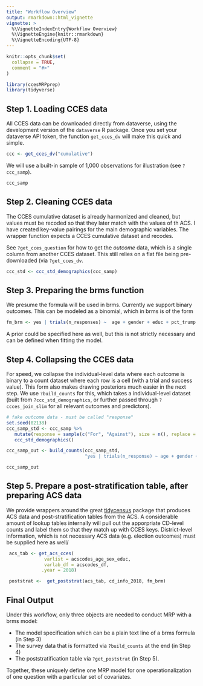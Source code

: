 ```yaml
---
title: "Workflow Overview"
output: rmarkdown::html_vignette
vignette: >
  %\VignetteIndexEntry{Workflow Overview}
  %\VignetteEngine{knitr::rmarkdown}
  %\VignetteEncoding{UTF-8}
---
```


```r
knitr::opts_chunk$set(
  collapse = TRUE,
  comment = "#>"
)
```

```r
library(ccesMRPprep)
library(tidyverse)
```

## **Step 1.** Loading CCES data

All CCES data can be downloaded directly from dataverse, using the development version of the `dataverse` R package.  Once you set your dataverse API token, the function `get_cces_dv` will make this quick and simple. 


```r
ccc <- get_cces_dv("cumulative")
```

We will use a built-in sample of 1,000 observations for illustration (see `?ccc_samp`).

```r
ccc_samp
```



##  **Step 2.** Cleaning CCES data

The CCES cumulative dataset is already harmonized and cleaned, but values must be recoded so that they later match with the values of th ACS. I have created key-value pairings for the main demographic variables. The wrapper function expects a CCES cumulative dataset and recodes.

See `?get_cces_question` for how to get the _outcome_ data, which is a single column from another CCES dataset. This still relies on a flat file being pre-downloaded (via `?get_cces_dv`. 

```r
ccc_std <- ccc_std_demographics(ccc_samp)
```



##  **Step 3.** Preparing the brms function

We presume the formula will be used in brms. Currently we support binary outcomes. This can be modeled as a binomial, which in brms is of the form

```r
fm_brm <- yes | trials(n_responses) ~  age + gender + educ + pct_trump + (1|cd)
```


A prior could be specified here as well, but this is not strictly necessary and can be defined when fitting the model. 


##  **Step 4.** Collapsing the CCES data

For speed, we collapse the individual-level data where each outcome is binary to a count dataset where each row is a cell (with a trial and success value). This form also makes drawing posteriors much easier in the next step. We use `?build_counts` for this, which takes a individual-level dataset (built from `?ccc_std_demographics`, or further passed through `?ccces_join_slim` for all relevant outcomes and predictors).

```r
# fake outcome data - must be called "response"
set.seed(02138)
ccc_samp_std <- ccc_samp %>% 
   mutate(response = sample(c("For", "Against"), size = n(), replace = TRUE)) %>% 
   ccc_std_demographics()

ccc_samp_out <- build_counts(ccc_samp_std,
                             "yes | trials(n_response) ~ age + gender + educ")

ccc_samp_out
```


##  **Step 5.** Prepare a post-stratification table, after preparing ACS data

We provide wrappers around the great [tidycensus](https://walker-data.com/tidycensus/) package
that produces ACS data and post-stratification tables from the ACS. A considerable amount of
lookup tables internally will pull out the apporpriate CD-level counts and label them
so that they match up with CCES keys. District-level information, which is not necessary ACS data (e.g. election outcomes) must be supplied here as well/

```r

 acs_tab <- get_acs_cces(
              varlist = acscodes_age_sex_educ,
              varlab_df = acscodes_df,
             .year = 2018)

 poststrat <-  get_poststrat(acs_tab, cd_info_2018, fm_brm)
```

##  **Final Output**

Under this workflow, only three objects are needed to conduct MRP with a brms model:

- The model specification which can be a plain text line of a brms formula (in Step 3)
- The survey data that is formatted via `?build_counts` at the end (in Step 4)
- The poststratification table via `?get_poststrat` (in Step 5).

Together, these uniquely define one MRP model for one operationalization of one question with a particular set of covariates. 

